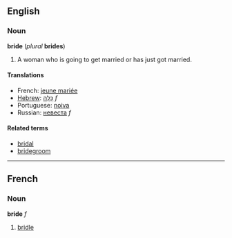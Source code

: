 ==English==
===Noun===
'''bride''' (''plural'' '''brides''')

# A woman who is going to get married or has just got married.

====Translations====
*French: [[jeune mariée]]
*[[Hebrew]]: [[כַּלָּה]] ''f''
*Portuguese: [[noiva]]
*Russian: [[невеста]] ''f''

====Related terms====
*[[bridal]]
*[[bridegroom]]

----
==French==
===Noun===
'''bride''' ''f''

#[[bridle]]